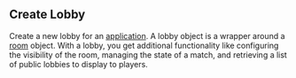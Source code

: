 
## Create Lobby

<OperationInfo method='post' path='/lobby/v3/{appId}/create' />

Create a new lobby for an [application](https://hathora.dev/docs/concepts/hathora-entities#application). A lobby object is a wrapper around a [room](https://hathora.dev/docs/concepts/hathora-entities#room) object. With a lobby, you get additional functionality like configuring the visibility of the room, managing the state of a match, and retrieving a list of public lobbies to display to players.
